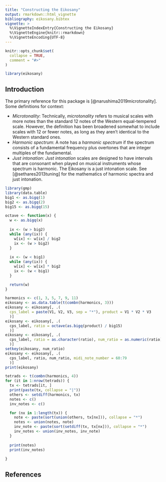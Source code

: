 ```yaml
---
title: "Constructing the Eikosany"
output: rmarkdown::html_vignette
bibliography: eikosany.bibtex
vignette: >
  %\VignetteIndexEntry{Constructing the Eikosany}
  %\VignetteEngine{knitr::rmarkdown}
  %\VignetteEncoding{UTF-8}
---
```


```r
knitr::opts_chunk$set(
  collapse = TRUE,
  comment = "#>"
)
```

```r
library(eikosany)
```

## Introduction
The primary reference for this package is [@narushima2019microtonality]. Some
definitions for context:

- _Microtonality_: Technically, _microtonality_ refers to musical scales with
more notes than the standard 12 notes of the Western equal-tempered scale.
However, the definition has been broadened somewhat to include scales with 12
or fewer notes, as long as they aren't identical to the Western  standard ones.
- _Harmonic spectrum_: A note has a _harmonic spectrum_ if the spectrum
consists of a fundamental frequency plus overtones that are integer multiples
of the fundamental.
- _Just intonation_: _Just intonation_ scales are designed to have intervals
that are consonant when played on musical instruments whose spectrum is
harmonic. The Eikosany is a just intonation scale. See [@sethares2013tuning]
for the mathematics of harmonic spectra and just intonation.

```r
library(gmp)
library(data.table)
big1 <- as.bigq(1)
big2 <- as.bigq(2)
big15 <- as.bigq(15)

octave <- function(x) {
  w <- as.bigq(x)
  
  ix <- (w > big2)
  while (any(ix)) {
    w[ix] <- w[ix] / big2
    ix <- (w > big2)
  }
  
  ix <- (w < big1)
  while (any(ix)) {
    w[ix] <- w[ix] * big2
    ix <- (w < big1)
  }

  return(w)
}
```

```r
harmonics <- c(1, 3, 5, 7, 9, 11)
eikosany <- as.data.table(t(combn(harmonics, 3)))
eikosany <- eikosany[, .(
  cps_label = paste(V1, V2, V3, sep = "*"), product = V1 * V2 * V3
  )]
eikosany <- eikosany[, .(
  cps_label, ratio = octave(as.bigq(product) / big15)
  )]
eikosany <- eikosany[, .(
  cps_label, ratio = as.character(ratio), num_ratio = as.numeric(ratio)
  )]
setkey(eikosany, num_ratio)
eikosany <- eikosany[, .(
  cps_label, ratio, num_ratio, midi_note_number = 60:79
  )]
print(eikosany)
```

```r
tetrads <- t(combn(harmonics, 4))
for (it in 1:nrow(tetrads)) {
  tx <- tetrads[it, ]
  print(paste(tx, collapse = "|"))
  others <- setdiff(harmonics, tx)
  notes <- c()
  inv_notes <- c()

  for (nx in 1:length(tx)) {
    note <- paste(sort(union(others, tx[nx])), collapse = "*")
    notes <- union(notes, note)
    inv_note <- paste(sort(setdiff(tx, tx[nx])), collapse = "*")
    inv_notes <- union(inv_notes, inv_note)
  }
  
  print(notes)
  print(inv_notes)
  
}
```

## References

